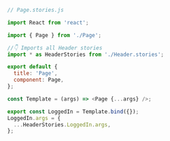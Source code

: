 ```js
// Page.stories.js

import React from 'react';

import { Page } from './Page';

//👇 Imports all Header stories
import * as HeaderStories from './Header.stories';

export default {
  title: 'Page',
  component: Page,
};

const Template = (args) => <Page {...args} />;

export const LoggedIn = Template.bind({});
LoggedIn.args = {
  ...HeaderStories.LoggedIn.args,
};
```